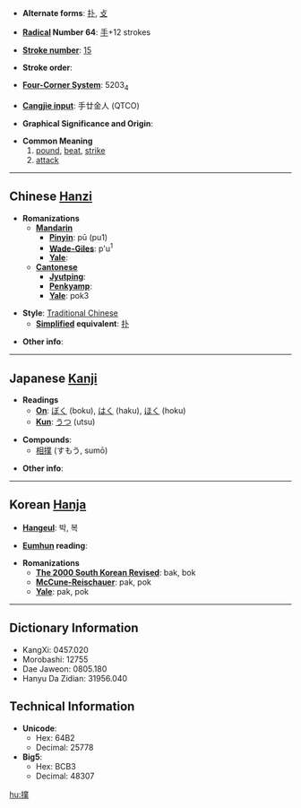* '''Alternate forms''': [[扑]], [[攴]]

* '''[[Wiktionary:Chinese radical index| Radical]] Number 64''': [[Wiktionary:Chinese radical index 手|手]]+12 strokes

* '''[[Wiktionary:Chinese total strokes index|Stroke number]]''': [[Wiktionary:Chinese total strokes index 15|15]]

* '''Stroke order''': 

* '''[[Wiktionary:Chinese four corner index|Four-Corner System]]''': 5203<sub>4</sub>

* '''[[Wiktionary:Chinese Cangjie index|Cangjie input]]''': 手廿金人 (QTCO)

* '''Graphical Significance and Origin''': 

* '''Common Meaning'''
*#[[pound]], [[beat]], [[strike]]
*# [[attack]]

----

== Chinese [[Hanzi]] ==

* '''Romanizations'''
** '''[[Mandarin]]'''
*** '''[[Pinyin]]''': pū (pu1)
*** '''[[Wade-Giles]]''': p'u<sup>1</sup>
*** '''[[Yale]]''': 
** '''[[Cantonese]]'''
*** '''[[Jyutping]]''':
*** '''[[Penkyamp]]''': 
*** '''[[Yale]]''': pok3

* '''Style''': [[Traditional Chinese]] 
** '''[[Simplified Chinese|Simplified]] equivalent''': [[扑]]

* '''Other info''': 

----

== Japanese [[Kanji]] ==

* '''Readings'''
** '''[[On]]''': [[ぼく]] (boku), [[はく]] (haku), [[ほく]] (hoku)
** '''[[Kun]]''': [[うつ]] (utsu)

* '''Compounds''':
**[[相撲]] (すもう, sumō)

* '''Other info''':  

----

== Korean [[Hanja]] ==

* '''[[Hangeul]]''': 박, 복

* '''[[Eumhun]] reading''': 

* '''Romanizations'''
** '''[[The 2000 South Korean Revised Romanization|The 2000 South Korean Revised]]''': bak, bok
** '''[[McCune-Reischauer]]''': pak, pok
** '''[[Yale]]''': pak, pok

----

== Dictionary Information ==

* KangXi: 0457.020
* Morobashi: 12755
* Dae Jaweon: 0805.180
* Hanyu Da Zidian: 31956.040

== Technical Information ==

* '''Unicode''':
** Hex: 64B2
** Decimal: 25778
* '''Big5''':
** Hex: BCB3
** Decimal: 48307

[[hu:撲]]